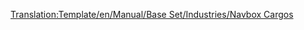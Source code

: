 <noinclude>[[Translation:Template/en/Manual/Base Set/Industries/Navbox Cargos]]</noinclude>{{fr/Navbox|navbar = off
|state = off

|name = Navbox Cargos (fr)/Pl
|title = [[fr/Manual/Base Set/Cargos]]

|group1 = [[fr/Manual/Climat#tempere|Tempéré]]
|list1 = {{en/Nowrap begin}} [[fr/Manual/Base Set/Cargos/Acier]]{{en/·w}}  [[fr/Manual/Base Set/Cargos/Biens de valeur]]{{en/·w}} [[fr/Manual/Base Set/Cargos/Bois]]{{en/·w}} [[fr/Manual/Base Set/Cargos/Bétail]]{{en/·w}}  [[fr/Manual/Base Set/Cargos/Charbon]]{{en/·w}} [[fr/Manual/Base Set/Cargos/Courrier]]{{en/·w}} [[fr/Manual/Base Set/Cargos/Céréales]]{{en/·w}} [[fr/Manual/Base Set/Cargos/Marchandises]]{{en/·w}} [[fr/Manual/Base Set/Cargos/Minerai de fer]]{{en/·w}} [[fr/Manual/Base Set/Cargos/Passagers]]{{en/·w}} [[fr/Manual/Base Set/Cargos/Pétrole]] {{en/Nowrap end}}

|group2 = [[fr/Manual/Climat#subarctique|Subarctique]]
|list2 = {{en/Nowrap begin}} [[fr/Manual/Base Set/Cargos/Blé]]{{en/·w}} [[fr/Manual/Base Set/Cargos/Bois]]{{en/·w}} [[fr/Manual/Base Set/Cargos/Bétail]]{{en/·w}} [[fr/Manual/Base Set/Cargos/Charbon]]{{en/·w}} [[fr/Manual/Base Set/Cargos/Courrier]]{{en/·w}} [[fr/Manual/Base Set/Cargos/Marchandises]]{{en/·w}} [[fr/Manual/Base Set/Cargos/Nourriture]]{{en/·w}} [[fr/Manual/Base Set/Cargos/Papier]]{{en/·w}} [[fr/Manual/Base Set/Cargos/Passagers]]{{en/·w}} [[fr/Manual/Base Set/Cargos/Pétrole]] {{en/Nowrap end}}

|group3 = [[fr/Manual/Climat#subtropical|Subtropical]]
|list3 = {{en/Nowrap begin}} [[fr/Manual/Base Set/Cargos/Bois]]{{en/·w}} [[fr/Manual/Base Set/Cargos/Caoutchouc]] [[fr/Manual/Base Set/Cargos/Courrier]]{{en/·w}} [[fr/Manual/Base Set/Cargos/Diamant]]{{en/·w}} [[fr/Manual/Base Set/Cargos/Eau]]{{en/·w}} [[fr/Manual/Base Set/Cargos/Fruits]]{{en/·w}} [[fr/Manual/Base Set/Cargos/Marchandises]]{{en/·w}} [[fr/Manual/Base Set/Cargos/Maïs]]{{en/·w}} [[fr/Manual/Base Set/Cargos/Minerai de cuivre]]{{en/·w}} [[fr/Manual/Base Set/Cargos/Nourriture]]{{en/·w}} [[fr/Manual/Base Set/Cargos/Or]]{{en/·w}} [[fr/Manual/Base Set/Cargos/Passagers]]{{en/·w}} [[fr/Manual/Base Set/Cargos/Pétrole]] {{en/Nowrap end}}

|group4 = [[fr/Manual/Climat#pays-des-jouets|Pays des jouets]]
|list4 = {{en/Nowrap begin}} [[fr/Manual/Base Set/Cargos/Barbe à papa]]{{en/·w}} [[fr/Manual/Base Set/Cargos/Batterie]]{{en/·w}} [[fr/Manual/Base Set/Cargos/Boisson gazeuse]]{{en/·w}} [[fr/Manual/Base Set/Cargos/Bonbon]]{{en/·w}} [[fr/Manual/Base Set/Cargos/Bulles]]{{en/·w}} [[fr/Manual/Base Set/Cargos/Caramel]]{{en/·w}} [[fr/Manual/Base Set/Cargos/Coca-Cola]]{{en/·w}} [[fr/Manual/Base Set/Cargos/Courrier]]{{en/·w}} [[fr/Manual/Base Set/Cargos/Jouet]]{{en/·w}} [[fr/Manual/Base Set/Cargos/Passagers]]{{en/·w}} [[fr/Manual/Base Set/Cargos/Plastique]]{{en/·w}} [[fr/Manual/Base Set/Cargos/Sucre]] {{en/Nowrap end}}

}}